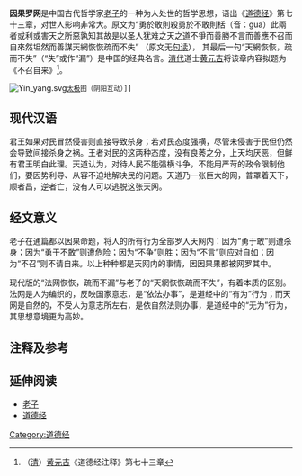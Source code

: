 {{unreferenced|time=2010-3-28}}
'''因果罗网'''是中国古代哲学家[[老子|老子]]的一种为人处世的哲学思想，语出《[[道德经|道德经]]》第七十三章，对世人影响非常大。原文为“勇於敢則殺勇於不敢則栝（音：gua）此兩者或利或害天之所惡孰知其故是以圣人犹难之天之道不爭而善勝不言而善應不召而自來然坦然而善謀天網恢恢疏而不失”  （原文无[[句读|句读]]）， 其最后一句“天網恢恢，疏而不失”（“失”或作“漏”）是中国的经典名言。[[清朝|清代]]道士[[黄元吉|黄元吉]]将该章内容拟题为《不召自来》<ref>（[[清朝|清]]）[[黄元吉|黄元吉]]《道德经注释》第七十三章</ref>。
 [[File:Yin_yang.svg|right]][[太极|太极]]图（阴阳互动）]] 

== 现代汉语 ==
君王如果对民冒然侵害则直接导致杀身；若对民态度强横，尽管未侵害于民但仍然会导致间接杀身之祸。王者对民的这两种态度，没有良莠之分，上天均厌恶，但鲜有君王明白此理。天道认为，对待人民不能强横斗争，不能用严苛的政令限制他们，要因势利导、从容不迫地解决民的问题。天道乃一张巨大的网，普罩着天下，顺者昌，逆者亡，没有人可以逃脱这张天网。



== 经文意义 ==

老子在通篇都以因果命题，将人的所有行为全部罗入天网内：因为“勇于敢”则遭杀身；因为“勇于不敢”则遭危险；因为“不争”则胜；因为“不言”则应对自如；因为“不召”则不请自来。以上种种都是天网内的事情，因因果果都被网罗其中。

现代版的“法网恢恢，疏而不漏”与老子的“天網恢恢疏而不失”，有着本质的区别。法网是人为编织的，反映国家意志，是“依法办事”，是道经中的“有为”行为；而天网是自然的，不受人为意志所左右，是依自然法则办事，是道经中的“无为”行为，其思想意境更为高妙。
== 注释及参考 ==
<references/>

== 延伸阅读 ==
*[[老子|老子]]
*[[道德经|道德经]]

[[Category:道德经|Category:道德经]]